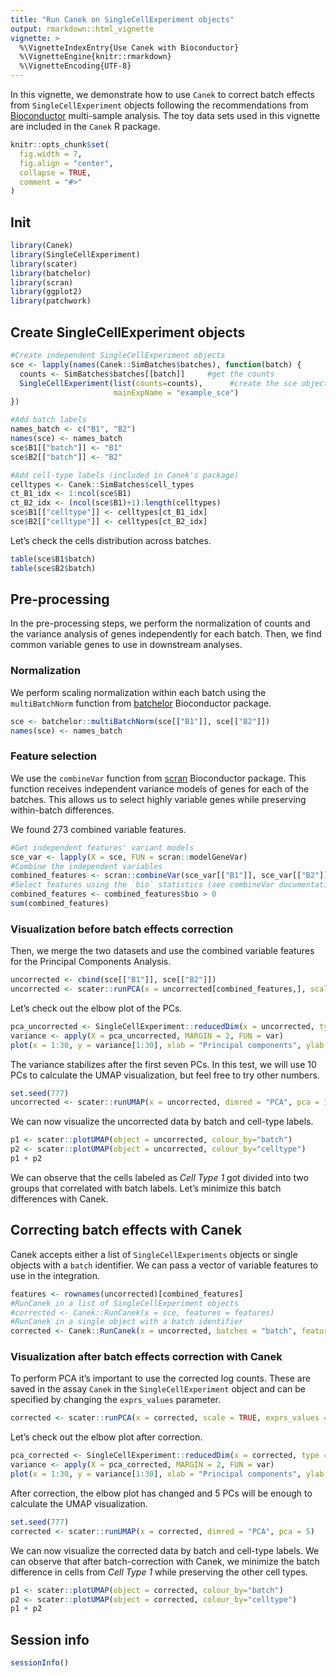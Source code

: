 ```yaml
---
title: "Run Canek on SingleCellExperiment objects"
output: rmarkdown::html_vignette
vignette: >
  %\VignetteIndexEntry{Use Canek with Bioconductor}
  %\VignetteEngine{knitr::rmarkdown}
  %\VignetteEncoding{UTF-8}
---
```


In this vignette, we demonstrate how to use `Canek` to correct batch effects from `SingleCellExperiment` objects following the recommendations from [Bioconductor](https://bioconductor.org/books/release/OSCA/) multi-sample analysis. 
The toy data sets used in this vignette are included in the `Canek` R package. 

```r
knitr::opts_chunk$set(
  fig.width = 7,
  fig.align = "center",
  collapse = TRUE,
  comment = "#>"
)
```

## Init

```r
library(Canek)
library(SingleCellExperiment)
library(scater)
library(batchelor)
library(scran)
library(ggplot2)
library(patchwork)
```

## Create SingleCellExperiment objects

```r
#Create independent SingleCellExperiment objects
sce <- lapply(names(Canek::SimBatches$batches), function(batch) {
  counts <- SimBatches$batches[[batch]]     #get the counts
  SingleCellExperiment(list(counts=counts),      #create the sce object
                       mainExpName = "example_sce")
})

#Add batch labels
names_batch <- c("B1", "B2")
names(sce) <- names_batch
sce$B1[["batch"]] <- "B1"
sce$B2[["batch"]] <- "B2"

#Add cell-type labels (included in Canek's package)
celltypes <- Canek::SimBatches$cell_types
ct_B1_idx <- 1:ncol(sce$B1)
ct_B2_idx <- (ncol(sce$B1)+1):length(celltypes)
sce$B1[["celltype"]] <- celltypes[ct_B1_idx]
sce$B2[["celltype"]] <- celltypes[ct_B2_idx]
```

Let's check the cells distribution across batches.

```r
table(sce$B1$batch)
table(sce$B2$batch)
```

## Pre-processing

In the pre-processing steps, we perform the normalization of counts and the variance analysis of genes independently for each batch. Then, we find common variable genes to use in downstream analyses. 

### Normalization

We perform scaling normalization within each batch using the `multiBatchNorm` function from [batchelor](https://bioconductor.org/packages/release/bioc/html/batchelor.html) Bioconductor package. 

```r
sce <- batchelor::multiBatchNorm(sce[["B1"]], sce[["B2"]])
names(sce) <- names_batch
```

### Feature selection

We use the `combineVar` function from [scran](https://bioconductor.org/packages/release/bioc/html/scran.html) Bioconductor package. This function receives independent variance models of genes for each of the batches. This allows us to select highly variable genes while preserving within-batch differences. 

We found 273 combined variable features.

```r
#Get independent features' variant models
sce_var <- lapply(X = sce, FUN = scran::modelGeneVar) 
#Combine the independent variables
combined_features <- scran::combineVar(sce_var[["B1"]], sce_var[["B2"]])
#Select features using the `bio` statistics (see combineVar documentation for further details)
combined_features <- combined_features$bio > 0
sum(combined_features)
```

### Visualization before batch effects correction

Then, we merge the two datasets and use the combined variable features for the Principal Components Analysis.

```r
uncorrected <- cbind(sce[["B1"]], sce[["B2"]])
uncorrected <- scater::runPCA(x = uncorrected[combined_features,], scale = TRUE)
```

Let's check out the elbow plot of the PCs.

```r
pca_uncorrected <- SingleCellExperiment::reducedDim(x = uncorrected, type = "PCA")
variance <- apply(X = pca_uncorrected, MARGIN = 2, FUN = var)
plot(x = 1:30, y = variance[1:30], xlab = "Principal components", ylab = "Variance")
```

The variance stabilizes after the first seven PCs. In this test, we will use 10 PCs to calculate the UMAP visualization, but feel free to try other numbers.

```r
set.seed(777)
uncorrected <- scater::runUMAP(x = uncorrected, dimred = "PCA", pca = 10)
```

We can now visualize the uncorrected data by batch and cell-type labels. 

```r
p1 <- scater::plotUMAP(object = uncorrected, colour_by="batch") 
p2 <- scater::plotUMAP(object = uncorrected, colour_by="celltype") 
p1 + p2
```

We can observe that the cells labeled as *Cell Type 1* got divided into two groups that correlated with batch labels. Let's minimize this batch differences with Canek.

## Correcting batch effects with Canek

Canek accepts either a list of `SingleCellExperiments` objects or single objects with a `batch` identifier. We can pass a vector of variable features to use in the integration.

```r
features <- rownames(uncorrected)[combined_features]
#RunCanek in a list of SingleCellExperiment objects
#corrected <- Canek::RunCanek(x = sce, features = features)
#RunCanek in a single object with a batch identifier
corrected <- Canek::RunCanek(x = uncorrected, batches = "batch", features = features)
```

### Visualization after batch effects correction with Canek

To perform PCA it's important to use the corrected log counts. These are saved in the assay `Canek` in the `SingleCellExperiment` object and can be specified by changing the `exprs_values` parameter.

```r
corrected <- scater::runPCA(x = corrected, scale = TRUE, exprs_values = "Canek")
```

Let's check out the elbow plot after correction. 

```r
pca_corrected <- SingleCellExperiment::reducedDim(x = corrected, type = "PCA")
variance <- apply(X = pca_corrected, MARGIN = 2, FUN = var)
plot(x = 1:30, y = variance[1:30], xlab = "Principal components", ylab = "Variance")
``` 

After correction, the elbow plot has changed and 5 PCs will be enough to calculate the UMAP visualization.

```r
set.seed(777)
corrected <- scater::runUMAP(x = corrected, dimred = "PCA", pca = 5)
```

We can now visualize the corrected data by batch and cell-type labels. We can observe that after batch-correction with Canek, we minimize the batch difference in cells from *Cell Type 1* while preserving the other cell types.

```r
p1 <- scater::plotUMAP(object = corrected, colour_by="batch")
p2 <- scater::plotUMAP(object = corrected, colour_by="celltype")
p1 + p2
```
## Session info

```r
sessionInfo()
```

